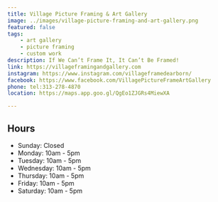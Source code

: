 ```yaml
---
title: Village Picture Framing & Art Gallery
image: ../images/village-picture-framing-and-art-gallery.png
featured: false
tags:
    - art gallery
    - picture framing
    - custom work
description: If We Can’t Frame It, It Can’t Be Framed!
link: https://villageframingandgallery.com
instagram: https://www.instagram.com/villageframedearborn/
facebook: https://www.facebook.com/VillagePictureFrameArtGallery
phone: tel:313-278-4870
location: https://maps.app.goo.gl/QgEo1ZJGRs4MiewXA

---
```


## Hours

- Sunday: Closed
- Monday: 10am - 5pm
- Tuesday: 10am - 5pm
- Wednesday: 10am - 5pm
- Thursday: 10am - 5pm
- Friday: 10am - 5pm
- Saturday: 10am - 5pm